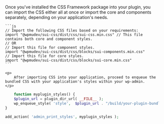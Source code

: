 

<Section contained={true} style={{ paddingTop: 0 }}>
	<p>Once you've installed the CSS Framework package into your plugin, you can import the CSS either all at once or import the core and components separately, depending on your application's needs.</p>

	```js
	// Import the following CSS files based on your requirements:
	import "@wpmudev/sui-css/dist/css/sui-css.min.css" // This file contains both core and component styles.
	// OR
	// Import this file for component styles.
	import "@wpmudev/sui-css/dist/css/blocks/sui-components.min.css"
	// Import this file for core styles.
	import "@wpmudev/sui-css/dist/css/blocks/sui-core.min.css"
	```

	<p>
		After importing CSS into your application, proceed to enqueue the bundled CSS with your application's styles within your wp-admin.
	</p>
```php
	function myplugin_styles() {
	$plugin_url = plugin_dir_url( __FILE__ );
	wp_enqueue_style( 'style',  $plugin_url . "/build/your-plugin-bundled.css");
}

add_action( 'admin_print_styles', myplugin_styles );
```
</Section>
